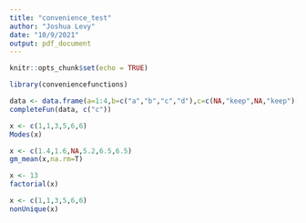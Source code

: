 ```yaml
---
title: "convenience_test"
author: "Joshua Levy"
date: "10/9/2021"
output: pdf_document
---
```


```r
knitr::opts_chunk$set(echo = TRUE)
```

```r
library(conveniencefunctions)
```

```r
data <- data.frame(a=1:4,b=c("a","b","c","d"),c=c(NA,"keep",NA,"keep"))
completeFun(data, c("c"))
```

```r
x <- c(1,1,3,5,6,6)
Modes(x)
```

```r
x <- c(1.4,1.6,NA,5.2,6.5,6.5)
gm_mean(x,na.rm=T)
```

```r
x <- 13
factorial(x)
```

```r
x <- c(1,1,3,5,6,6)
nonUnique(x)
```

